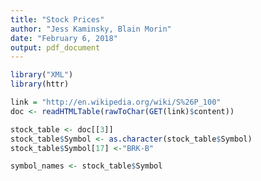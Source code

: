 ```yaml
---
title: "Stock Prices"
author: "Jess Kaminsky, Blain Morin"
date: "February 6, 2018"
output: pdf_document
---
```


```r
library("XML")
library(httr)

link = "http://en.wikipedia.org/wiki/S%26P_100"
doc <- readHTMLTable(rawToChar(GET(link)$content))

stock_table <- doc[[3]]
stock_table$Symbol <- as.character(stock_table$Symbol)
stock_table$Symbol[17] <-"BRK-B"

symbol_names <- stock_table$Symbol

```

